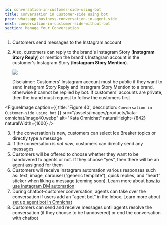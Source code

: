 ```yaml
---
id: conversation-in-customer-side-using-bot
title: Conversation in Customer-side using bot
prev: whatsapp-business-conversation-in-agent-side
next: conversation-in-customer-side-without-bot
section: Manage Your Conversation
---
```


1. Customers send messages to the Instagram account
2. Also, customers can reply to the brand's Instagram Story (**Instagram Story Reply**) or mention the brand's Instagram account in the customer's Instagram Story (**Instagram Story Mention**).

   <div className="info">
     <img className="borderless" src="/assets/images/icon-info.svg" />
     <p>
       Disclaimer: Customers' Instagram account must be public if they want to send Instagram Story Reply and Instagram
       Story Mention to a brand, otherwise it cannot be replied by bot. If customers' accounts are private, then the
       brand must request to follow the customers first
     </p>
   </div>

<FigureImage
  caption={{ title: 'Figure 40', description: `Conversation in Customer-side using bot` }}
  src="/assets/images/products/kata-omnichat/image40.webp"
  alt="Kata Omnichat"
  naturalHeight={842}
  naturalWidth={1600}
/>

3. If the conversation is new, customers can select Ice Breaker topics or directly type a message
4. If the conversation is _not new_, customers can directly send any messages
5. Customers will be offered to choose whether they want to be handovered to agents or not. If they choose “yes”, then there will be an agent assigned for them
6. Customers will receive Instagram automation various responses such as: text, image, carousel (“generic template”), quick replies, and “heart” sticker when liking a message (coming soon). Learn more about [how to use Instagram DM automation](/tutorials/how-to-use-instagram-messaging-automation-in-your-project)
7. During chatbot-customer conversation, agents can take over the conversation if users add an “agent bot” in the Inbox. Learn more about [set up agent bot in Omnichat](/kata-omnichat/configure-your-agent-chatbot/setup-agent-bot-in-kata-omnichat)
8. Customers can send and receive messages until agents resolve the conversation (if they choose to be handovered) or end the conversation with chatbot
